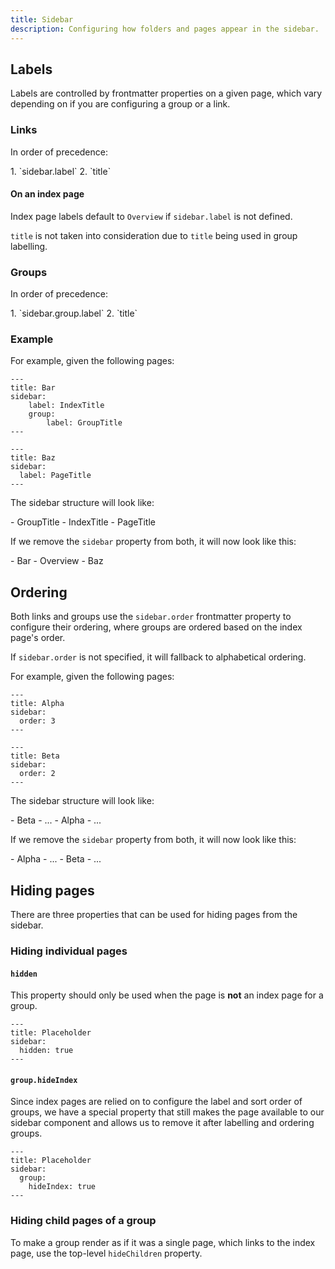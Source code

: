 ```yaml
---
title: Sidebar
description: Configuring how folders and pages appear in the sidebar.
---
```



## Labels

Labels are controlled by frontmatter properties on a given page, which vary depending on if you are configuring a group or a link.

### Links

In order of precedence:

<Steps>
1. `sidebar.label`
2. `title`
</Steps>

#### On an index page

Index page labels default to `Overview` if `sidebar.label` is not defined. 

`title` is not taken into consideration due to `title` being used in group labelling.

### Groups

In order of precedence:

<Steps>
1. `sidebar.group.label`
2. `title`
</Steps>

### Example

For example, given the following pages:

```mdx title="src/content/docs/foo/bar/index.mdx"
---
title: Bar
sidebar:
    label: IndexTitle
    group:
        label: GroupTitle
---
```

```mdx title="src/content/docs/foo/bar/baz.mdx"
---
title: Baz
sidebar:
  label: PageTitle
---
```

The sidebar structure will look like:

<FileTree>
- GroupTitle
  - IndexTitle
  - PageTitle
</FileTree>

If we remove the `sidebar` property from both, it will now look like this:

<FileTree>
- Bar
  - Overview
  - Baz
</FileTree>

## Ordering

Both links and groups use the `sidebar.order` frontmatter property to configure their ordering, where groups are ordered based on the index page's order.

If `sidebar.order` is not specified, it will fallback to alphabetical ordering.

For example, given the following pages:

```mdx title="src/content/docs/foo/alpha/index.mdx"
---
title: Alpha
sidebar:
  order: 3
---
```

```mdx title="src/content/docs/foo/beta/index.mdx"
---
title: Beta
sidebar:
  order: 2
---
```

The sidebar structure will look like:

<FileTree>
- Beta
  - ...
- Alpha
  - ...
</FileTree>

If we remove the `sidebar` property from both, it will now look like this:

<FileTree>
- Alpha
  - ...
- Beta
  - ...
</FileTree>

## Hiding pages

There are three properties that can be used for hiding pages from the sidebar.

### Hiding individual pages

#### `hidden`

This property should only be used when the page is **not** an index page for a group.

```mdx
---
title: Placeholder
sidebar:
  hidden: true
---
```

#### `group.hideIndex`

Since index pages are relied on to configure the label and sort order of groups, we have a special property that still makes the page available to our sidebar component and allows us to remove it after labelling and ordering groups.

```mdx
---
title: Placeholder
sidebar:
  group:
    hideIndex: true
---
```

### Hiding child pages of a group

To make a group render as if it was a single page, which links to the index page, use the top-level `hideChildren` property.